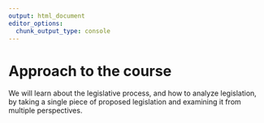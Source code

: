```yaml
---
output: html_document
editor_options: 
  chunk_output_type: console
---
```


# Approach to the course

We will learn about the legislative process, and how to analyze legislation, by taking a single piece of proposed legislation and examining it from multiple perspectives.